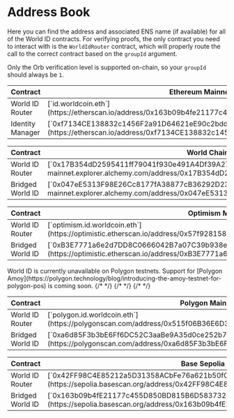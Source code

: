 # Address Book

Here you can find the address and associated ENS name (if available) for all of the World ID contracts. For verifying proofs, the only contract you need to interact with is the `WorldIdRouter` contract, which will properly route the call to the correct contract based on the `groupId` argument.

<Note>Only the Orb verification level is supported on-chain, so your `groupId` should always be `1`.</Note>

<Tabs>
<TabItem label="Ethereum">
<table>
  <thead>
    <tr>
      <th>Contract</th>
      <th>Ethereum Mainnet</th>
      <th>Ethereum Sepolia Testnet</th>
    </tr>
  </thead>
  <tbody>
    <tr>
      <td className="align-middle">World ID Router</td>
      <td className="align-middle">[`id.worldcoin.eth`](https://etherscan.io/address/0x163b09b4fe21177c455d850bd815b6d583732432#code)</td>
      <td className="align-middle">[`0x469449f251692e0779667583026b5a1e99512157`](https://sepolia.etherscan.io/address/0x469449f251692e0779667583026b5a1e99512157#code)</td>
    </tr>
    <tr>
      <td className="align-middle">Identity Manager</td>
      <td className="align-middle">[`0xf7134CE138832c1456F2a91D64621eE90c2bddEa`](https://etherscan.io/address/0xf7134CE138832c1456F2a91D64621eE90c2bddEa#code)</td>
      <td className="align-middle">[`0xb2ead588f14e69266d1b87936b75325181377076`](https://sepolia.etherscan.io/address/0xb2ead588f14e69266d1b87936b75325181377076#code)</td>
    </tr>
  </tbody>
</table>
</TabItem>
<TabItem label="World Chain">
<table>
  <thead>
    <tr>
      <th>Contract</th>
      <th>World Chain</th>
      <th>World Chain Sepolia testnet</th>
    </tr>
  </thead>
  <tbody>
    <tr>
      <td className="align-middle">World ID Router</td>
      <td className="align-middle">[`0x17B354dD2595411ff79041f930e491A4Df39A278`](https://worldchain-mainnet.explorer.alchemy.com/address/0x17B354dD2595411ff79041f930e491A4Df39A278)</td>
      <td className="align-middle">[`0x57f928158C3EE7CDad1e4D8642503c4D0201f611`](https://worldchain-sepolia.explorer.alchemy.com/address/0x57f928158C3EE7CDad1e4D8642503c4D0201f611)</td>
    </tr>
    <tr>
      <td className="align-middle">Bridged World ID</td>
      <td className="align-middle">[`0x047eE5313F98E26Cc8177fA38877cB36292D2364`](https://worldchain-mainnet.explorer.alchemy.com/address/0x047eE5313F98E26Cc8177fA38877cB36292D2364)</td>
      <td className="align-middle">[`0xE177F37AF0A862A02edFEa4F59C02668E9d0aAA4`](https://worldchain-sepolia.explorer.alchemy.com/address/0xE177F37AF0A862A02edFEa4F59C02668E9d0aAA4)</td>
    </tr>
  </tbody>
</table>
</TabItem>
<TabItem label="Optimism">
<table>
  <thead>
    <tr>
      <th>Contract</th>
      <th>Optimism Mainnet</th>
      <th>Optimism Sepolia Testnet</th>
    </tr>
  </thead>
  <tbody>
    <tr>
      <td className="align-middle">World ID Router</td>
      <td className="align-middle">[`optimism.id.worldcoin.eth`](https://optimistic.etherscan.io/address/0x57f928158C3EE7CDad1e4D8642503c4D0201f611#code)</td>
      <td className="align-middle">[`0x11cA3127182f7583EfC416a8771BD4d11Fae4334`](https://sepolia-optimism.etherscan.io/address/0x11cA3127182f7583EfC416a8771BD4d11Fae4334#code)</td>
    </tr>
    <tr>
      <td className="align-middle">Bridged World ID</td>
      <td className="align-middle">[`0xB3E7771a6e2d7DD8C0666042B7a07C39b938eb7d`](https://optimistic.etherscan.io/address/0xB3E7771a6e2d7DD8C0666042B7a07C39b938eb7d#code)</td>
      <td className="align-middle">[`0xf07d3efadD82A1F0b4C5Cc3476806d9a170147Ba`](https://sepolia-optimism.etherscan.io/address/0xf07d3efadD82A1F0b4C5Cc3476806d9a170147Ba#code)</td>
    </tr>
  </tbody>
</table>
</TabItem>
<TabItem label="Polygon">
<Note type="warning">World ID is currently unavailable on Polygon testnets. Support for [Polygon Amoy](https://polygon.technology/blog/introducing-the-amoy-testnet-for-polygon-pos) is coming soon.</Note>
<table>
  <thead>
    <tr>
      <th>Contract</th>
      <th>Polygon Mainnet</th>
      {/* <th>Polygon Mumbai Testnet</th> */}
    </tr>
  </thead>
  <tbody>
    <tr>
      <td className="align-middle">World ID Router</td>
      <td className="align-middle">[`polygon.id.worldcoin.eth`](https://polygonscan.com/address/0x515f06B36E6D3b707eAecBdeD18d8B384944c87f#code)</td>
      {/* <td className="align-middle">[`mumbai.id.worldcoin.eth`](https://mumbai.polygonscan.com/address/0x719683F13Eeea7D84fCBa5d7d17Bf82e03E3d260#code)</td> */}
    </tr>
    <tr>
      <td className="align-middle">Bridged World ID</td>
      <td className="align-middle">[`0xa6d85F3b3bE6Ff6DC52C3aaBe9A35d0ce252b79F`](https://polygonscan.com/address/0xa6d85F3b3bE6Ff6DC52C3aaBe9A35d0ce252b79F#code)</td>
      {/* <td className="align-middle">[`0xCDfDF72065493bDDb2131478c89C1D5482BD1dF6`](https://mumbai.polygonscan.com/address/0xCDfDF72065493bDDb2131478c89C1D5482BD1dF6#code)</td> */}
    </tr>
  </tbody>
</table>
</TabItem>
<TabItem label="Base (Sepolia)">
<table>
  <thead>
    <tr>
      <th>Contract</th>
      <th>Base Sepolia Testnet</th>
    </tr>
  </thead>
  <tbody>
    <tr>
      <td className="align-middle">World ID Router</td>
      <td className="align-middle">[`0x42FF98C4E85212a5D31358ACbFe76a621b50fC02`](https://sepolia.basescan.org/address/0x42FF98C4E85212a5D31358ACbFe76a621b50fC02#code)</td>
    </tr>
    <tr>
      <td className="align-middle">Bridged World ID</td>
      <td className="align-middle">[`0x163b09b4fE21177c455D850BD815B6D583732432`](https://sepolia.basescan.org/address/0x163b09b4fE21177c455D850BD815B6D583732432#code)</td>
    </tr>
  </tbody>
</table>
</TabItem>
</Tabs>